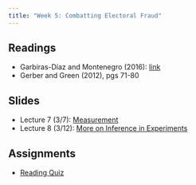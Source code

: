 ```yaml
---
title: "Week 5: Combatting Electoral Fraud"
---
```


## Readings

-   Garbiras-Díaz and Montenegro (2016): [link](https://www.aeaweb.org/articles?id=10.1257/aer.20210778)
-   Gerber and Green (2012), pgs 71-80

## Slides

- Lecture 7 (3/7): [Measurement](/lectures/07-survey-measurement/survey_measurement.qmd)
- Lecture 8 (3/12): [More on Inference in Experiments](/lectures/08-ci/inference_ci.qmd)

## Assignments

-   [Reading Quiz](https://canvas.mit.edu/courses/24619/quizzes/39667)
